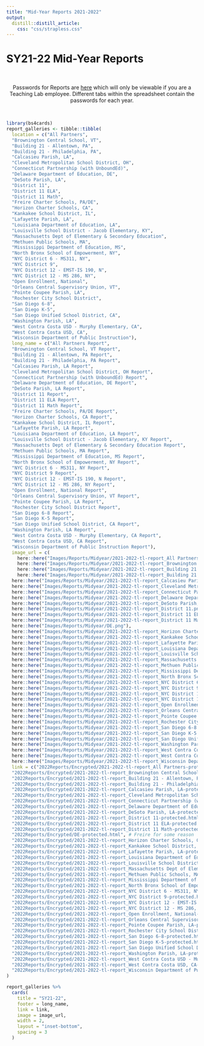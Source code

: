 ```yaml
---
title: "Mid-Year Reports 2021-2022"
output: 
  distill::distill_article:
    css: "css/strapless.css"
---
```


# SY21-22 Mid-Year Reports

<br>

<center> Passwords for Reports are <a href="https://docs.google.com/spreadsheets/d/1eAUdWEzc0R7WzpztOvutRp2FYDtpks37LSFV8sq8ezg/edit?usp=sharing" target="_blank">here</a> which will only be viewable if you are a Teaching Lab employee. Different tabs within the spreadsheet contain the passwords for each year. </center>

<br>

```r
library(bs4cards)
report_galleries <- tibble::tibble(
  location = c("All Partners",
  "Brownington Central School, VT",
  "Building 21 - Allentown, PA",
  "Building 21 - Philadelphia, PA",
  "Calcasieu Parish, LA",
  "Cleveland Metropolitan School District, OH",
  "Connecticut Partnership (with UnboundEd)",
  "Delaware Department of Education, DE",
  "DeSoto Parish, LA",
  "District 11",
  "District 11 ELA",
  "District 11 Math",
  "Freire Charter Schools, PA/DE",
  "Horizon Charter Schools, CA",
  "Kankakee School District, IL",
  "Lafayette Parish, LA",
  "Louisiana Department of Education, LA",
  "Louisville School District - Jacob Elementary, KY",
  "Massachusetts Dept of Elementary & Secondary Education",
  "Methuen Public Schools, MA",
  "Mississippi Department of Education, MS",
  "North Bronx School of Empowerment, NY",
  "NYC District 6 - MS311, NY",
  "NYC District 9",
  "NYC District 12 - EMST-IS 190, N",
  "NYC District 12 - MS 286, NY",
  "Open Enrollment, National",
  "Orleans Central Supervisory Union, VT",
  "Pointe Coupee Parish, LA",
  "Rochester City School District",
  "San Diego 6-8",
  "San Diego K-5",
  "San Diego Unified School District, CA",
  "Washington Parish, LA",
  "West Contra Costa USD - Murphy Elementary, CA",
  "West Contra Costa USD, CA",
  "Wisconsin Department of Public Instruction"),
  long_name = c("All Partners Report",
  "Brownington Central School, VT Report",
  "Building 21 - Allentown, PA Report",
  "Building 21 - Philadelphia, PA Report",
  "Calcasieu Parish, LA Report",
  "Cleveland Metropolitan School District, OH Report",
  "Connecticut Partnership (with UnboundEd) Report",
  "Delaware Department of Education, DE Report",
  "DeSoto Parish, LA Report",
  "District 11 Report",
  "District 11 ELA Report",
  "District 11 Math Report",
  "Freire Charter Schools, PA/DE Report",
  "Horizon Charter Schools, CA Report",
  "Kankakee School District, IL Report",
  "Lafayette Parish, LA Report",
  "Louisiana Department of Education, LA Report",
  "Louisville School District - Jacob Elementary, KY Report",
  "Massachusetts Dept of Elementary & Secondary Education Report",
  "Methuen Public Schools, MA Report",
  "Mississippi Department of Education, MS Report",
  "North Bronx School of Empowerment, NY Report",
  "NYC District 6 - MS311, NY Report",
  "NYC District 9 Report",
  "NYC District 12 - EMST-IS 190, N Report",
  "NYC District 12 - MS 286, NY Report",
  "Open Enrollment, National Report",
  "Orleans Central Supervisory Union, VT Report",
  "Pointe Coupee Parish, LA Report",
  "Rochester City School District Report",
  "San Diego 6-8 Report",
  "San Diego K-5 Report",
  "San Diego Unified School District, CA Report",
  "Washington Parish, LA Report",
  "West Contra Costa USD - Murphy Elementary, CA Report",
  "West Contra Costa USD, CA Report",
  "Wisconsin Department of Public Instruction Report"),
  image_url = c(
    here::here("Images/Reports/Midyear/2021-2022-tl-report_All Partners.png"),
    here::here("Images/Reports/Midyear/2021-2022-tl-report_Brownington Central School, VT.png"),
    here::here("Images/Reports/Midyear/2021-2022-tl-report_Building 21 - Allentown, PA.png"),
    here::here("Images/Reports/Midyear/2021-2022-tl-report_Building 21 - Philadelphia, PA.png"),
  here::here("Images/Reports/Midyear/2021-2022-tl-report_Calcasieu Parish, LA.png"),
  here::here("Images/Reports/Midyear/2021-2022-tl-report_Cleveland Metropolitan School District, OH.png"),
  here::here("Images/Reports/Midyear/2021-2022-tl-report_Connecticut Partnership (with UnboundEd).png"),
  here::here("Images/Reports/Midyear/2021-2022-tl-report_Delaware Department of Education, DE.png"),
  here::here("Images/Reports/Midyear/2021-2022-tl-report_DeSoto Parish, LA.png"),
  here::here("Images/Reports/Midyear/2021-2022-tl-report_District 11.png"),
  here::here("Images/Reports/Midyear/2021-2022-tl-report_District 11 ELA.png"),
  here::here("Images/Reports/Midyear/2021-2022-tl-report_District 11 Math.png"),
  here::here("Images/Reports/Midyear/DE.png"),
  here::here("Images/Reports/Midyear/2021-2022-tl-report_Horizon Charter Schools, CA.png"),
  here::here("Images/Reports/Midyear/2021-2022-tl-report_Kankakee School District, IL.png"),
  here::here("Images/Reports/Midyear/2021-2022-tl-report_Lafayette Parish, LA.png"),
  here::here("Images/Reports/Midyear/2021-2022-tl-report_Louisiana Department of Education, LA.png"),
  here::here("Images/Reports/Midyear/2021-2022-tl-report_Louisville School District - Jacob Elementary, KY.png"),
  here::here("Images/Reports/Midyear/2021-2022-tl-report_Massachusetts Dept of Elementary and Secondary Education.png"),
  here::here("Images/Reports/Midyear/2021-2022-tl-report_Methuen Public Schools, MA.png"),
  here::here("Images/Reports/Midyear/2021-2022-tl-report_Mississippi Department of Education, MS.png"),
  here::here("Images/Reports/Midyear/2021-2022-tl-report_North Bronx School of Empowerment, NY.png"),
  here::here("Images/Reports/Midyear/2021-2022-tl-report_NYC District 6 - MS311, NY.png"),
  here::here("Images/Reports/Midyear/2021-2022-tl-report_NYC District 9.png"),
  here::here("Images/Reports/Midyear/2021-2022-tl-report_NYC District 12 - EMST-IS 190, N.png"),
  here::here("Images/Reports/Midyear/2021-2022-tl-report_NYC District 12 - MS 286, NY.png"),
  here::here("Images/Reports/Midyear/2021-2022-tl-report_Open Enrollment, National.png"),
  here::here("Images/Reports/Midyear/2021-2022-tl-report_Orleans Central Supervisory Union, VT.png"),
  here::here("Images/Reports/Midyear/2021-2022-tl-report_Pointe Coupee Parish, LA.png"),
  here::here("Images/Reports/Midyear/2021-2022-tl-report_Rochester City School District.png"),
  here::here("Images/Reports/Midyear/2021-2022-tl-report_San Diego 6-8.png"),
  here::here("Images/Reports/Midyear/2021-2022-tl-report_San Diego K-5.png"),
  here::here("Images/Reports/Midyear/2021-2022-tl-report_San Diego Unified School District, CA.png"),
  here::here("Images/Reports/Midyear/2021-2022-tl-report_Washington Parish, LA.png"),
  here::here("Images/Reports/Midyear/2021-2022-tl-report_West Contra Costa USD - Murphy Elementary, CA.png"),
  here::here("Images/Reports/Midyear/2021-2022-tl-report_West Contra Costa USD, CA.png"),
  here::here("Images/Reports/Midyear/2021-2022-tl-report_Wisconsin Department of Public Instruction.png")),
  link = c("2022Reports/Encrypted/2021-2022-tl-report_All Partners-protected.html",
  "2022Reports/Encrypted/2021-2022-tl-report_Brownington Central School, VT-protected.html",
  "2022Reports/Encrypted/2021-2022-tl-report_Building 21 - Allentown, PA-protected.html",
  "2022Reports/Encrypted/2021-2022-tl-report_Building 21 - Philadelphia, PA-protected.html",
  "2022Reports/Encrypted/2021-2022-tl-report_Calcasieu Parish, LA-protected.html",
  "2022Reports/Encrypted/2021-2022-tl-report_Cleveland Metropolitan School District, OH-protected.html",
  "2022Reports/Encrypted/2021-2022-tl-report_Connecticut Partnership (with UnboundEd)-protected.html",
  "2022Reports/Encrypted/2021-2022-tl-report_Delaware Department of Education, DE-protected.html",
  "2022Reports/Encrypted/2021-2022-tl-report_DeSoto Parish, LA-protected.html",
  "2022Reports/Encrypted/2021-2022-tl-report_District 11-protected.html",
  "2022Reports/Encrypted/2021-2022-tl-report_District 11 ELA-protected.html",
  "2022Reports/Encrypted/2021-2022-tl-report_District 11 Math-protected.html",
  "2022Reports/Encrypted/DE-protected.html", # Freire for some reason
  "2022Reports/Encrypted/2021-2022-tl-report_Horizon Charter Schools, CA-protected.html",
  "2022Reports/Encrypted/2021-2022-tl-report_Kankakee School District, IL-protected.html",
  "2022Reports/Encrypted/2021-2022-tl-report_Lafayette Parish, LA-protected.html",
  "2022Reports/Encrypted/2021-2022-tl-report_Louisiana Department of Education, LA-protected.html",
  "2022Reports/Encrypted/2021-2022-tl-report_Louisville School District - Jacob Elementary, KY-protected.html",
  "2022Reports/Encrypted/2021-2022-tl-report_Massachusetts Dept of Elementary & Secondary Education-protected.html",
  "2022Reports/Encrypted/2021-2022-tl-report_Methuen Public Schools, MA-protected.html",
  "2022Reports/Encrypted/2021-2022-tl-report_Mississippi Department of Education, MS-protected.html",
  "2022Reports/Encrypted/2021-2022-tl-report_North Bronx School of Empowerment, NY-protected.html",
  "2022Reports/Encrypted/2021-2022-tl-report_NYC District 6 - MS311, NY-protected.html",
  "2022Reports/Encrypted/2021-2022-tl-report_NYC District 9-protected.html",
  "2022Reports/Encrypted/2021-2022-tl-report_NYC District 12 - EMST-IS 190, N-protected.html",
  "2022Reports/Encrypted/2021-2022-tl-report_NYC District 12 - MS 286, NY-protected.html",
  "2022Reports/Encrypted/2021-2022-tl-report_Open Enrollment, National-protected.html",
  "2022Reports/Encrypted/2021-2022-tl-report_Orleans Central Supervisory Union, VT-protected.html",
  "2022Reports/Encrypted/2021-2022-tl-report_Pointe Coupee Parish, LA-protected.html",
  "2022Reports/Encrypted/2021-2022-tl-report_Rochester City School District-protected.html",
  "2022Reports/Encrypted/2021-2022-tl-report_San Diego 6-8-protected.html",
  "2022Reports/Encrypted/2021-2022-tl-report_San Diego K-5-protected.html",
  "2022Reports/Encrypted/2021-2022-tl-report_San Diego Unified School District, CA-protected.html",
  "2022Reports/Encrypted/2021-2022-tl-report_Washington Parish, LA-protected.html",
  "2022Reports/Encrypted/2021-2022-tl-report_West Contra Costa USD - Murphy Elementary, CA-protected.html",
  "2022Reports/Encrypted/2021-2022-tl-report_West Contra Costa USD, CA-protected.html",
  "2022Reports/Encrypted/2021-2022-tl-report_Wisconsin Department of Public Instruction-protected.html")
)

report_galleries %>%
  cards(
    title = "SY21-22",
    footer = long_name,
    link = link,
    image = image_url,
    width = 2,
    layout = "inset-bottom",
    spacing = 3
  )
```
